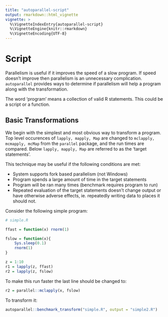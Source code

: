 ```yaml
---
title: "autoparallel-script"
output: rmarkdown::html_vignette
vignette: >
  %\VignetteIndexEntry{autoparallel-script}
  %\VignetteEngine{knitr::rmarkdown}
  %\VignetteEncoding{UTF-8}
---
```


# Script

Parallelism is useful if it improves the speed of a slow program. If speed
doesn't improve then parallelism is an unnecessary complication.
`autoparallel` provides ways to determine if parallelism will help a
program along with the transformation.

The word 'program' means a collection of valid R statements. This could be
a script or a function.

## Basic Transformations

We begin with the simplest and most obvious way to transform a program.
Top level occurences of `lapply, mapply, Map` are changed to `mclapply,
mcmapply, mcMap` from the `parallel` package, and the run times are
compared.  Below `lapply, mapply, Map` are referred to as the 'target
statements'.

This technique may be useful if the following conditions are met:

- System supports fork based parallelism (not Windows)
- Program spends a large amount of time in the target statements
- Program will be ran many times (benchmark requires program to run)
- Repeated evaluation of the target statements doesn't change output or
  have otherwise adverse effects, ie. repeatedly writing data to places it
  should not.

Consider the following simple program:

```R

# simple.R

ffast = function(x) rnorm(1)

fslow = function(x){
    Sys.sleep(0.1)
    rnorm(1)
}

z = 1:10
r1 = lapply(z, ffast)
r2 = lapply(z, fslow)

```

To make this run faster the last line should be changed to:

```R

r2 = parallel::mclapply(x, fslow)

```

To transform it:


```R

autoparallel::benchmark_transform("simple.R", output = "simple2.R")

```
